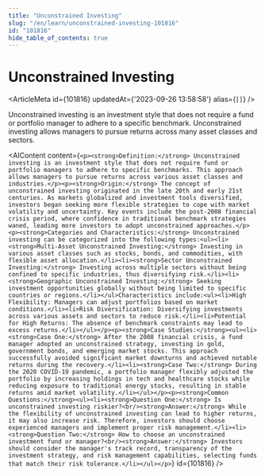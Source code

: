 ```yaml
---
title: "Unconstrained Investing"
slug: "/en/learn/unconstrained-investing-101816"
id: "101816"
hide_table_of_contents: true
---
```



# Unconstrained Investing

<ArticleMeta id={101816} updatedAt={'2023-09-26 13:58:58'} alias={`[]`} />
<div className='border-solid border-b border-t-0 my-4 border-[var(--ifm-color-gray-300)]' />

Unconstrained investing is an investment style that does not require a fund or portfolio manager to adhere to a specific benchmark. Unconstrained investing allows managers to pursue returns across many asset classes and sectors.

<AIContent content={`<p><strong>Definition:</strong> Unconstrained investing is an investment style that does not require fund or portfolio managers to adhere to specific benchmarks. This approach allows managers to pursue returns across various asset classes and industries.</p><p><strong>Origin:</strong> The concept of unconstrained investing originated in the late 20th and early 21st centuries. As markets globalized and investment tools diversified, investors began seeking more flexible strategies to cope with market volatility and uncertainty. Key events include the post-2008 financial crisis period, where confidence in traditional benchmark strategies waned, leading more investors to adopt unconstrained approaches.</p><p><strong>Categories and Characteristics:</strong> Unconstrained investing can be categorized into the following types:<ul><li><strong>Multi-Asset Unconstrained Investing:</strong> Investing in various asset classes such as stocks, bonds, and commodities, with flexible asset allocation.</li><li><strong>Sector Unconstrained Investing:</strong> Investing across multiple sectors without being confined to specific industries, thus diversifying risk.</li><li><strong>Geographic Unconstrained Investing:</strong> Seeking investment opportunities globally without being limited to specific countries or regions.</li></ul>Characteristics include:<ul><li>High Flexibility: Managers can adjust portfolios based on market conditions.</li><li>Risk Diversification: Diversifying investments across various assets and sectors to reduce risk.</li><li>Potential for High Returns: The absence of benchmark constraints may lead to excess returns.</li></ul></p><p><strong>Case Studies:</strong><ul><li><strong>Case One:</strong> After the 2008 financial crisis, a fund manager adopted an unconstrained strategy, investing in gold, government bonds, and emerging market stocks. This approach successfully avoided significant market downturns and achieved notable returns during the recovery.</li><li><strong>Case Two:</strong> During the 2020 COVID-19 pandemic, a portfolio manager flexibly adjusted the portfolio by increasing holdings in tech and healthcare stocks while reducing exposure to traditional energy stocks, resulting in stable returns amid market volatility.</li></ul></p><p><strong>Common Questions:</strong><ul><li><strong>Question One:</strong> Is unconstrained investing riskier?<br/><strong>Answer:</strong> While the flexibility of unconstrained investing can lead to higher returns, it may also increase risk. Therefore, investors should choose experienced managers and implement proper risk management.</li><li><strong>Question Two:</strong> How to choose an unconstrained investment fund or manager?<br/><strong>Answer:</strong> Investors should consider the manager's track record, transparency of the investment strategy, and risk management capabilities, selecting funds that match their risk tolerance.</li></ul></p>`} id={101816} />
